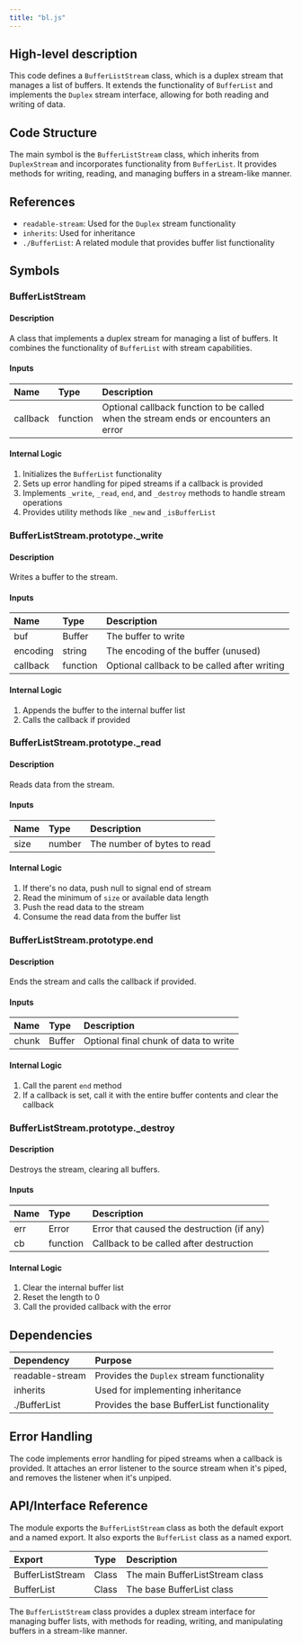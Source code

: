 ```yaml
---
title: "bl.js"
---
```


## High-level description
This code defines a `BufferListStream` class, which is a duplex stream that manages a list of buffers. It extends the functionality of `BufferList` and implements the `Duplex` stream interface, allowing for both reading and writing of data.

## Code Structure
The main symbol is the `BufferListStream` class, which inherits from `DuplexStream` and incorporates functionality from `BufferList`. It provides methods for writing, reading, and managing buffers in a stream-like manner.

## References
- `readable-stream`: Used for the `Duplex` stream functionality
- `inherits`: Used for inheritance
- `./BufferList`: A related module that provides buffer list functionality

## Symbols

### BufferListStream
#### Description
A class that implements a duplex stream for managing a list of buffers. It combines the functionality of `BufferList` with stream capabilities.

#### Inputs
| Name | Type | Description |
|:-----|:-----|:------------|
| callback | function | Optional callback function to be called when the stream ends or encounters an error |

#### Internal Logic
1. Initializes the `BufferList` functionality
2. Sets up error handling for piped streams if a callback is provided
3. Implements `_write`, `_read`, `end`, and `_destroy` methods to handle stream operations
4. Provides utility methods like `_new` and `_isBufferList`

### BufferListStream.prototype._write
#### Description
Writes a buffer to the stream.

#### Inputs
| Name | Type | Description |
|:-----|:-----|:------------|
| buf | Buffer | The buffer to write |
| encoding | string | The encoding of the buffer (unused) |
| callback | function | Optional callback to be called after writing |

#### Internal Logic
1. Appends the buffer to the internal buffer list
2. Calls the callback if provided

### BufferListStream.prototype._read
#### Description
Reads data from the stream.

#### Inputs
| Name | Type | Description |
|:-----|:-----|:------------|
| size | number | The number of bytes to read |

#### Internal Logic
1. If there's no data, push null to signal end of stream
2. Read the minimum of `size` or available data length
3. Push the read data to the stream
4. Consume the read data from the buffer list

### BufferListStream.prototype.end
#### Description
Ends the stream and calls the callback if provided.

#### Inputs
| Name | Type | Description |
|:-----|:-----|:------------|
| chunk | Buffer | Optional final chunk of data to write |

#### Internal Logic
1. Call the parent `end` method
2. If a callback is set, call it with the entire buffer contents and clear the callback

### BufferListStream.prototype._destroy
#### Description
Destroys the stream, clearing all buffers.

#### Inputs
| Name | Type | Description |
|:-----|:-----|:------------|
| err | Error | Error that caused the destruction (if any) |
| cb | function | Callback to be called after destruction |

#### Internal Logic
1. Clear the internal buffer list
2. Reset the length to 0
3. Call the provided callback with the error

## Dependencies
| Dependency | Purpose |
|:-----------|:--------|
| readable-stream | Provides the `Duplex` stream functionality |
| inherits | Used for implementing inheritance |
| ./BufferList | Provides the base BufferList functionality |

## Error Handling
The code implements error handling for piped streams when a callback is provided. It attaches an error listener to the source stream when it's piped, and removes the listener when it's unpiped.

## API/Interface Reference
The module exports the `BufferListStream` class as both the default export and a named export. It also exports the `BufferList` class as a named export.

| Export | Type | Description |
|:-------|:-----|:------------|
| BufferListStream | Class | The main BufferListStream class |
| BufferList | Class | The base BufferList class |

The `BufferListStream` class provides a duplex stream interface for managing buffer lists, with methods for reading, writing, and manipulating buffers in a stream-like manner.